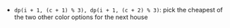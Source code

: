 - `dp(i + 1, (c + 1) % 3), dp(i + 1, (c + 2) % 3)`: pick the cheapest of the two other color options for the next house